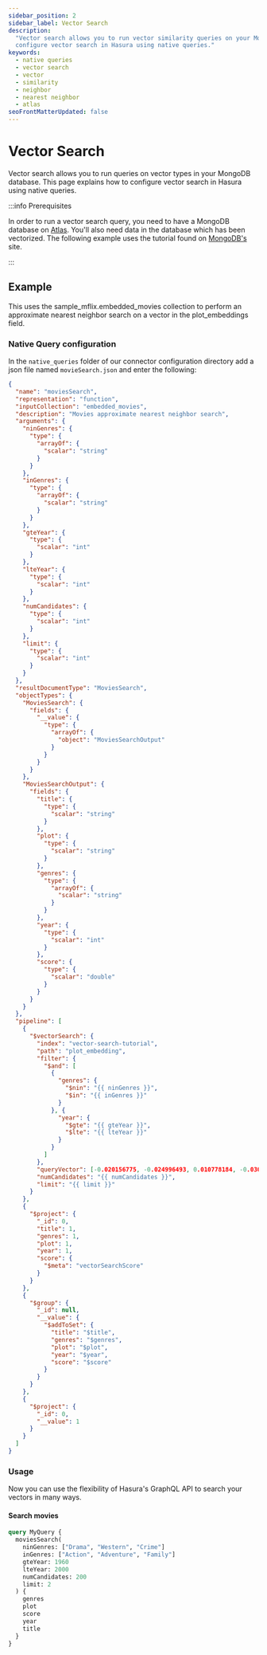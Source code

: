 ```yaml
---
sidebar_position: 2
sidebar_label: Vector Search
description:
  "Vector search allows you to run vector similarity queries on your MongoDB database. This page explains how to
  configure vector search in Hasura using native queries."
keywords:
  - native queries
  - vector search
  - vector
  - similarity
  - neighbor
  - nearest neighbor
  - atlas
seoFrontMatterUpdated: false
---
```


# Vector Search

Vector search allows you to run queries on vector types in your MongoDB database. This page explains how to configure
vector search in Hasura using native queries.

:::info Prerequisites

In order to run a vector search query, you need to have a MongoDB database on [Atlas][MongoDB: atlas]. You'll also need data in the database which has
been vectorized. The following example uses the tutorial found on [MongoDB's](https://www.mongodb.com/products/platform/atlas-vector-search) site.

:::

## Example

This uses the sample_mflix.embedded_movies collection to perform an approximate nearest neighbor search on a vector in
the plot_embeddings field.

### Native Query configuration

In the `native_queries` folder of our connector configuration directory add a json file named `movieSearch.json` and
enter the following:

```json
{
  "name": "moviesSearch",
  "representation": "function",
  "inputCollection": "embedded_movies",
  "description": "Movies approximate nearest neighbor search",
  "arguments": {
    "ninGenres": {
      "type": {
        "arrayOf": {
          "scalar": "string"
        }
      }
    },
    "inGenres": {
      "type": {
        "arrayOf": {
          "scalar": "string"
        }
      }
    },
    "gteYear": {
      "type": {
        "scalar": "int"
      }
    },
    "lteYear": {
      "type": {
        "scalar": "int"
      }
    },
    "numCandidates": {
      "type": {
        "scalar": "int"
      }
    },
    "limit": {
      "type": {
        "scalar": "int"
      }
    }
  },
  "resultDocumentType": "MoviesSearch",
  "objectTypes": {
    "MoviesSearch": {
      "fields": {
        "__value": {
          "type": {
            "arrayOf": {
              "object": "MoviesSearchOutput"
            }
          }
        }
      }
    },
    "MoviesSearchOutput": {
      "fields": {
        "title": {
          "type": {
            "scalar": "string"
          }
        },
        "plot": {
          "type": {
            "scalar": "string"
          }
        },
        "genres": {
          "type": {
            "arrayOf": {
              "scalar": "string"
            }
          }
        },
        "year": {
          "type": {
            "scalar": "int"
          }
        },
        "score": {
          "type": {
            "scalar": "double"
          }
        }
      }
    }
  },
  "pipeline": [
    {
      "$vectorSearch": {
        "index": "vector-search-tutorial", 
        "path": "plot_embedding", 
        "filter": {
          "$and": [
            {
              "genres": {
                "$nin": "{{ ninGenres }}",
                "$in": "{{ inGenres }}"
              }
            }, {
              "year": {
                "$gte": "{{ gteYear }}", 
                "$lte": "{{ lteYear }}"
              }
            }
          ]
        }, 
        "queryVector": [-0.020156775, -0.024996493, 0.010778184, -0.030058576, -0.03309321, 0.0031229265, -0.022772837, 0.0028351594, 0.00036870153, -0.02820117, 0.016245758, 0.0036232488, 0.0020519753, -0.0076454473, 0.0073380596, -0.007377301, 0.039267123, -0.013433489, 0.01428371, -0.017279103, -0.028358135, 0.0020160044, 0.00856761, 0.009653277, 0.0107912645, -0.026683854, 0.009594415, -0.020182934, 0.018077003, -0.015709465, 0.003310956, 0.0014878864, -0.015971072, -0.002411684, -0.029561523, -0.030450987, -0.013106481, -0.005385822, -0.018652538, 0.012642129, -0.005189617, 0.018835662, -0.0048102876, -0.0261214, -0.016167276, -0.007972456, 0.0023381072, -0.010058766, -0.009012341, 0.008358325, 0.018665617, 0.02163485, -0.012975678, -0.010745483, -0.002571918, -0.014479915, 0.007226877, 0.015003128, 0.013165343, -0.028279653, 0.0053727417, -0.020588424, -0.017383745, 0.023518417, 0.01262905, -0.011922712, 0.007638907, -0.0073249796, -0.014859244, -0.00001101736, 0.017043658, 0.010111088, 0.0074623227, 0.009555174, 0.008338705, -0.002240005, -0.0010603234, -0.004973792, 0.003391073, 0.021543289, 0.013341927, 0.0005980159, 0.010693162, 0.005336771, 0.016062634, 0.005768421, 0.005186347, 0.039790336, 0.0021942237, -0.0026275094, 0.010431555, 0.0042151334, -0.0050359233, 0.025768232, -0.021451725, 0.01833861, -0.01836477, -0.013433489, 0.030006256, -0.014793842, 0.017475309, 0.0020585153, -0.012975678, -0.017266022, -0.01593183, -0.014257549, 0.0010676811, -0.007887433, -0.0045911926, 0.00012303676, -0.0014976967, 0.03552615, 0.0065630507, -0.037435878, 0.011929252, -0.00939167, 0.016768971, 0.01223664, 0.007789331, -0.037200432, 0.013145722, 0.00896002, 0.021857215, 0.010333453, 0.021582529, -0.007089534, -0.007154935, -0.02485261, 0.0040254686, -0.00088864425, 0.023466095, -0.020719228, -0.006690584, -0.021006994, -0.018286288, 0.025545865, -0.0096598165, 0.008803056, -0.023021365, -0.040078104, 0.015408617, 0.017043658, -0.011242535, 0.0063537657, -0.026618453, 0.0071614753, -0.014623798, 0.00067322777, -0.00083427917, -0.028070368, 0.03714811, -0.004529061, 0.0054087127, 0.0028727653, 0.008384486, 0.010026066, -0.006190262, -0.0002493436, 0.0029953935, -0.026226042, -0.018417092, 0.009941043, 0.0036494094, -0.00982332, 0.013551212, 0.02574207, -0.0022645304, -0.0006004685, 0.012805633, -0.024303235, 0.008194821, -0.014179068, -0.02977081, 0.003095131, -0.0015941641, 0.029953934, 0.0052680993, 0.025388902, -0.031392768, -0.021386323, 0.014898485, 0.022419669, 0.00897964, 0.013243824, 0.006854088, 0.0066415328, -0.003839074, -0.01877026, 0.021216279, -0.015055449, -0.0015508354, 0.013211124, -0.008783435, 0.0052157775, -0.68938524, -0.01221702, -0.04125533, -0.016232677, 0.020039052, -0.0026422248, -0.0037050007, 0.0064682183, -0.0047579664, 0.0032749851, -0.0035382267, 0.031942144, -0.00035643874, -0.011628405, -0.043086577, -0.0196074, -0.0066088317, -0.014872325, 0.028331975, 0.010294212, -0.013930541, 0.031994462, -0.018626377, 0.017462227, 0.026343765, -0.010274592, 0.0046827546, -0.029430721, -0.011746128, 0.0024362097, 0.0023054064, 0.0027730279, -0.002406779, 0.003917556, 0.059436977, 0.008665713, -0.0018901062, 0.06037876, 0.017880797, 0.05185039, 0.0067102043, -0.020300657, 0.005604917, 0.018704858, 0.012073136, 0.0144145135, 0.012413224, -0.0074819434, 0.015801027, -0.0061412104, 0.008613391, -0.0039077457, -0.0036232488, 0.008469507, 0.014087505, 0.0124066835, 0.019267311, -0.002573553, 0.005055544, -0.009417831, -0.009103903, 0.011150973, -0.012046975, 0.0058567133, -0.0053727417, 0.018260127, -0.005588567, 0.015591742, 0.007495024, -0.02567667, 0.024211673, 0.021386323, -0.012890656, -0.016114954, 0.009515933, 0.009679437, 0.025532786, -0.0076454473, -0.02575515, 0.008319084, -0.0068410076, -0.017082898, -0.026173722, -0.0049901423, 0.01918883, -0.008646091, -0.031759016, 0.014820003, 0.011850771, 0.01836477, 0.012700991, -0.0011437106, 0.005058814, 0.0151993325, -0.0060692686, 0.027416352, 0.0037344315, 0.0013546307, 0.018325528, -0.03152357, -0.008809595, 0.014649959, -0.008345244, 0.0066415328, -0.005523165, 0.0043492066, -0.0015892589, 0.0048855, 0.034453563, -0.03837766, 0.0068410076, -0.0042151334, -0.0067429054, 0.0055689462, -0.011733048, -0.0212032, 0.016847452, -0.0022220195, 0.0059351954, -0.00449963, 0.02251123, -0.01020265, 0.023361452, -0.0032455544, 0.016180357, 0.0049443613, -0.0064747585, -0.03259616, 0.012321662, 0.020104453, 0.009954124, -0.019411195, 0.0048102876, -0.000392614, 0.012184318, 0.0044276887, 0.005634348, -0.020562263, 0.015722545, -0.005179807, -0.0067952266, 0.0027861083, 0.0024198592, -0.0020585153, 0.0018525004, -0.045100946, -0.010176489, -0.012956058, 0.0013497255, 0.0105361985, 0.003796563, -0.0106016, -0.013126101, 0.0050359233, 0.015003128, -0.0075800456, -0.015722545, -0.01755379, -0.00978408, -0.02940456, 0.017606111, 0.016612006, -0.016912855, 0.025441224, 0.0054741143, 0.00448001, 0.009470152, 0.015382457, -0.008332164, -0.019123428, 0.024564842, 0.016860534, 0.008286383, -0.007141855, 0.006559781, 0.016625088, -0.01840401, -0.011602244, -0.00489858, -0.0073184394, -0.008809595, -0.0018459603, -0.01629808, -0.005542786, 0.0064257076, 0.010379234, 0.014663039, 0.034872133, -0.013355007, 0.027285548, 0.011654565, -0.004032009, 0.02323065, -0.02653997, -0.0009941043, 0.002946342, 0.010667001, 0.008345244, 0.018626377, 0.04821406, 0.031392768, 0.010281132, 0.026069079, 0.002735422, 0.01182461, -0.01593183, 0.006585941, -0.010071847, 0.024564842, -0.0025261368, 0.004293615, -0.0068606283, -0.0066448026, -0.0074100015, -0.0014347476, 0.021530207, -0.010418476, 0.018495573, -0.0034924455, -0.014165987, -0.004784127, -0.012472086, 0.004417878, -0.0030313642, -0.010084927, -0.010954768, 0.01508161, 0.0010047321, 0.0042347535, -0.03345946, -0.00027346043, 0.014793842, -0.019882087, 0.012772933, 0.021490967, 0.0031932332, 0.0093589695, 0.00090172456, 0.0048102876, 0.0070045115, -0.0045584915, 0.015840268, 0.024342475, -0.0091300635, 0.0039796876, 0.003796563, 0.025022654, -0.008103259, -0.025022654, 0.03021554, -0.008201361, -0.0070502926, 0.0011821339, 0.021072397, 0.004849529, -0.02495725, 0.012184318, 0.0019228071, -0.007226877, 0.020562263, 0.018861823, -0.0017593032, 0.01345965, 0.0022727058, 0.003023189, -0.026971621, -0.0030558899, 0.017723834, -0.01998673, -0.010608139, 0.011491061, -0.025179617, 0.0069652707, 0.003924096, 0.021177039, 0.0045650317, -0.0009973744, 0.007586586, -0.004032009, -0.008129419, -0.010091467, -0.04279881, 0.019790525, 0.01595799, 0.0044309585, -0.0033747226, -0.018665617, -0.012818714, -0.016206518, 0.014113666, -0.0020912162, 0.01427063, -0.020248337, -0.0112752365, -0.020588424, -0.011039791, 0.008744194, -0.015147011, 0.0022269245, -0.010438096, -0.0017772885, -0.028750544, -0.008861917, -0.016991336, 0.033668745, 0.034636687, 0.009888723, 0.0023953337, 0.006991431, -0.003346927, 0.003103306, -0.0044571194, 0.011249076, 0.0033779927, 0.00012446742, -0.0027027212, -0.025859794, -0.011942333, 0.02694546, 0.028227331, 0.0064289775, -0.03385187, -0.020719228, 0.00489531, 0.10663077, 0.041752383, -0.021700252, -0.008103259, 0.0049574412, -0.01675589, -0.020182934, -0.006585941, 0.007684688, -0.002859685, 0.027023941, 0.00856107, 0.0037017306, 0.016978256, 0.025885954, -0.010372694, 0.0025964435, 0.011706887, 0.021360163, -0.021674091, -0.024983412, 0.0034074234, 0.0032030435, 0.022262705, -0.01266829, -0.002249815, 0.032779284, -0.0034303141, -0.016101874, -0.005156916, -0.0212032, 0.005362931, 0.009077743, -0.013917461, -0.0017315074, 0.010980929, -0.019450437, 0.013865139, 0.028227331, -0.008757275, -0.0033649125, -0.012857955, 0.011039791, 0.009764459, 0.00029594224, -0.026317604, 0.025048813, 0.037749805, -0.025807472, -0.005425063, 0.021791814, -0.010012985, -0.00066995766, -0.016952096, 0.0031147513, -0.016598927, 0.0084368065, 0.004787397, -0.0064355177, 0.0015164997, -0.021216279, -0.023845425, 0.013969782, -0.011255615, 0.0042576445, -0.024250913, -0.009908343, -0.02289056, -0.023361452, -0.010987469, -0.013394248, 0.0032553647, -0.019018786, 0.021438645, 0.029587684, -0.010490417, 0.01263559, -0.018417092, -0.008731114, 0.01875718, -0.0072399573, -0.029090632, -0.017736914, -0.04031355, -0.019712042, 0.012772933, -0.030320182, -0.022341188, -0.02041838, 0.011752668, 0.028829027, -0.017043658, 0.024996493, 0.006334145, -0.0024263994, -0.0077370093, 0.017802317, 0.017396826, 0.030398665, 0.011464901, 0.03016322, -0.014558396, -0.0036690298, -0.009954124, -0.006703664, -0.00035705187, -0.014519156, 0.0075342646, -0.00896656, 0.040078104, 0.024420958, -0.016886694, -0.00092543266, -0.0017494928, 0.01672973, 0.016533526, 0.002648765, 0.0187441, -0.0055460557, 0.004735076, 0.03186366, 0.0003435628, 0.007495024, 0.023453014, -0.012504786, -0.0074557825, -0.0027844731, -0.04570264, 0.010477337, 0.0030101088, -0.015670223, 0.03351178, -0.020261416, 0.00050849747, -0.009653277, -0.023466095, -0.007396921, -0.011909632, 0.003436854, -0.02979697, -0.039031677, -0.014584557, 0.0019555078, 0.0042216736, -0.0060594585, -0.023400694, -0.00023462824, -0.017763074, -0.016180357, 0.0132372845, -0.020496862, -0.007390381, -0.0058697937, -0.0096598165, 0.0039796876, -0.019306554, -0.012622509, -0.0012287326, 0.010863206, 0.024368636, 0.027730279, 0.016795132, 0.019908248, -0.006343955, 0.0014592733, -0.005425063, 0.019450437, 0.004532331, -0.031889822, 0.008476048, 0.019712042, -0.00047906674, -0.0028286192, 0.011883471, -0.012426305, 0.0041497317, 0.001756033, -0.0013603533, -0.008031317, -0.010281132, -0.0071222344, -0.026330685, -0.007920134, -0.026866978, -0.03026786, -0.0015328501, 0.027442513, -0.005922115, 0.005186347, 0.003436854, 0.036703378, -0.0053204205, 0.013165343, 0.0016939015, -0.0041431915, -0.017213702, -0.012439385, -0.015212413, 0.014532236, 0.0093589695, -0.0053400407, 0.017422987, -0.028881347, -0.014179068, 0.011307937, 0.040104263, -0.007593126, -0.000631943, -0.0003404971, -0.0055198953, -0.00063030794, -0.004852799, -0.0024214943, -0.029718488, 0.023322212, 0.011079031, 0.012988758, 0.0071614753, -0.034034993, -0.01551326, 0.004012388, 0.006442058, 0.032386873, 0.0076519875, 0.0465921, 0.01757995, -0.0135381315, -0.016978256, 0.024983412, 0.0003280299, 0.0026209692, 0.022380428, -0.010640841, 0.0027648527, -0.007959375, -0.005922115, 0.0075342646, -0.03597088, -0.018874902, 0.03510758, -0.015356296, 0.004597733, -0.0015328501, -0.019947488, -0.013446569, 0.020614585, -0.0056016473, 0.035186063, 0.0005248479, -0.030712591, -0.019136509, 0.004202053, -0.010339993, 0.014754602, 0.0072922786, -0.015460939, 0.027494833, -0.02974465, -0.0033616424, 0.0105819795, -0.028881347, 0.01720062, -0.0073707607, 0.0054479535, -0.0019522378, -0.018103164, -0.009110443, -0.024630243, 0.005624538, 0.01879642, -0.019345794, -0.0027681228, -0.015971072, 0.022354268, -0.0038194535, 0.018901063, -0.017357586, -0.02493109, 0.006703664, -0.0021173768, -0.005667049, -0.004535601, -0.016441964, 0.0034172337, -0.02447328, -0.003310956, -0.02078463, -0.011589164, 0.013263445, -0.014728441, -0.0187441, -0.019476596, 0.013224204, 0.015238573, -0.012380524, 0.00019058435, 0.010778184, 0.025022654, -0.036127847, 0.01470228, -0.007671608, 0.032857765, 0.002982313, 0.009829861, 0.0072203367, -0.0028237142, 0.025990596, -0.029012151, 0.0016955365, 0.012033895, -0.0049901423, -0.013629694, 0.0072464976, 0.0012704261, 0.0018868363, 0.017043658, 0.00448001, -0.009555174, -0.016520444, 0.02570283, -0.00939167, 0.01998673, 0.002001289, -0.023662299, 0.0041072206, -0.024839528, -0.007396921, -0.0034793653, -0.032020625, -0.0036003583, -0.010719323, 0.022995204, -0.01757995, -0.0043851775, -0.023884665, -0.018430172, -0.009018881, 0.00091562246, -0.0055689462, -0.012537487, 0.016455043, 0.03264848, 0.018560974, 0.014623798, 0.0025555675, -0.0060986993, 0.0058272826, -0.008462967, -0.012720612, -0.0042576445, -0.027207067, 0.014152907, -0.0029610575, 0.010241891, -0.011222915, -0.01140604, -0.022197304, -0.003433584, -0.0056899395, 0.004372097, 0.061896075, -0.005846903, -0.011863851, 0.004535601, -0.0074819434, 0.016847452, -0.0012647035, 0.021085477, 0.02409395, -0.030137058, -0.0012197399, 0.009607496, -0.008220982, -0.007893973, -0.007893973, 0.007972456, 0.010012985, 0.009143144, 0.0044734697, 0.015264734, -0.0032520946, 0.002208939, 0.011968493, -0.0012998568, -0.0114322, -0.056454662, -0.013217663, 0.0017593032, -0.00244275, -0.021399405, -0.010732403, 0.00694565, 0.0033207664, 0.0025539326, 0.01102671, -0.012589809, 0.010706242, -0.012413224, 0.01427063, -0.000049970913, -0.0056016473, 0.027965724, 0.018652538, -0.009535554, 0.0068867886, 0.004699105, -0.001245083, -0.009071202, -0.0032946058, -0.03756668, 0.034453563, -0.00408106, 0.013361547, -0.0065107294, 0.009300108, -0.016415803, 0.0059973267, -0.017422987, 0.0048822295, 0.022158062, -0.025611266, 0.01022227, -0.0061771814, -0.014218308, -0.00044636594, -0.019110348, -0.013747416, -0.013629694, -0.021896457, -0.0051634563, -0.020509942, -0.018731019, 0.0043328563, -0.032386873, -0.023086766, 0.0196074, 0.20614585, -0.014649959, -0.009712138, 0.01345965, -0.010928608, 0.0196074, 0.015814107, 0.017383745, -0.0024656404, 0.021399405, 0.013668935, -0.0063864663, -0.0015303975, -0.0012924991, -0.0030575248, -0.015539421, -0.009692517, -0.012190859, -0.02287748, 0.002936532, 0.00069325697, 0.013158802, -0.0070110518, -0.013629694, 0.01585335, -0.019829765, 0.013747416, 0.016036473, 0.011693806, 0.0071483953, -0.010156869, -0.013799738, -0.00034703725, -0.010706242, -0.02289056, 0.0039339066, -0.0015835363, -0.014532236, 0.012445925, -0.00009779583, 0.0053335004, 0.0055329753, -0.005281179, -0.007475403, 0.00040385488, -0.012942977, -0.015277814, 0.012956058, 0.00006162057, 0.007056833, -0.02571591, -0.018731019, -0.0061771814, 0.034427404, 0.0010570535, 0.0079528345, 0.024172433, 0.021386323, -0.019803606, -0.006821387, -0.011262156, 0.026605371, -0.0036951904, -0.008207901, -0.019698963, 0.042981934, -0.026212962, 0.00856761, 0.015173172, 0.0024149541, -0.0008036222, -0.005752071, -0.02898599, -0.008443347, -0.0064224373, -0.014479915, 0.036467932, -0.00086820626, 0.026396086, 0.002001289, -0.0074361623, -0.0086918725, -0.007835112, 0.021464806, 0.0008984545, -0.02489185, 0.019515838, 0.026644614, -0.0137212565, 0.00448982, 0.004211863, -0.022380428, -0.014100585, -0.01629808, 0.0074884836, 0.02652689, 0.011634945, 0.049626734, -0.023583818, -0.0021958589, -0.015735626, 0.02733787, 0.0036428692, -0.031261966, -0.012674831, 0.006196802, -0.009535554, 0.016886694, 0.010771644, -0.021490967, 0.014100585, -0.007063373, 0.00043778197, -0.012151618, -0.0058894143, 0.009182385, -0.005768421, -0.013995943, 0.004725266, -0.01347273, -0.020797709, -0.018037762, 0.020274498, 0.011595704, 0.0017364125, -0.02248507, 0.005954816, 0.0062196925, -0.014257549, -0.025127295, 0.015356296, 0.005179807, 0.021726413, -0.0034499345, -0.017082898, 0.019803606, 0.005209238, 0.0005939283, -0.0035807376, -0.011661106, 0.006559781, 0.0033207664, 0.0017233322, -0.00059924216, -0.000341519, -0.0140221035, 0.00084286317, -0.003306051, -0.005634348, -0.00816212, -0.009319728, -0.024447119, -0.014950806, -0.024564842, 0.0137212565, -0.010084927, 0.000044886958, -0.0033943432, 0.0025359471, 0.012478625, -0.023086766, 0.014519156, 0.020876192, -0.023282971, -0.0030804155, -0.014545316, -0.16805595, 0.01262905, 0.020719228, -0.012413224, 0.026592292, -0.0024198592, 0.041072205, 0.002658575, -0.013708176, -0.0068867886, -0.0018639456, 0.000031627806, -0.043452825, -0.028018046, -0.0105819795, 0.01266829, -0.009450532, 0.008292923, 0.0058534434, -0.006782146, 0.032229908, 0.0005955633, -0.0023103117, 0.003140912, 0.00037687673, -0.0049247406, -0.008070557, 0.017279103, -0.012759852, -0.011608784, -0.019450437, 0.016167276, 0.02248507, 0.030529467, 0.015905669, 0.0061150496, -0.016834373, 0.017344505, 0.006667693, -0.005461034, 0.0066742334, 0.01998673, 0.024591003, -0.007717389, 0.0096598165, 0.03225607, 0.018626377, -0.020248337, 0.0017740185, 0.012589809, 0.0014927916, -0.040235065, 0.01713522, 0.016206518, 0.017776156, 0.024734886, 0.0040516295, -0.009627116, 0.002001289, -0.010496957, -0.0121058365, -0.017266022, 0.008279843, -0.02122936, -0.01349889, -0.02251123, 0.004820098, -0.000071533, -0.022628954, 0.015238573, -0.01833861, -0.016572766, -0.0031523572, -0.008064018, 0.019973649, 0.0089207785, -0.03228223, 0.0040647094, -0.004784127, -0.0017920039, -0.0013775212, 0.047246117, 0.0030804155, -0.010660461, 0.02982313, 0.006088889, -0.019371955, -0.024447119, -0.011687267, -0.013708176, 0.017187541, -0.018286288, 0.019267311, 0.0011960318, 0.0046271635, 0.016886694, 0.0069129495, 0.00029062838, 0.013629694, -0.016494283, -0.017069818, 0.0058240127, 0.013943622, 0.001675916, 0.01347273, 0.023335291, 0.008129419, 0.0047187256, 0.032099105, 0.0007701039, 0.0068344674, 0.0004672127, -0.00610851, 0.026396086, -0.010738943, 0.024591003, 0.008220982, -0.019908248, 0.024682565, -0.009404751, 0.0594893, -0.009731758, -0.022628954, 0.013865139, -0.016049553, 0.0033371167, -0.107572556, -0.022341188, 0.008050937, -0.0089731, 0.004983602, 0.010771644, -0.013034539, -0.013368088, -0.0071287747, 0.0091758445, -0.017409906, -0.022118822, -0.011170594, -0.010908987, 0.050490037, 0.014584557, 0.018312449, 0.0014968792, -0.0057161, 0.024342475, -0.02699778, 0.020091372, -0.00094587065, -0.021347083, -0.003711541, 0.0016677409, -0.030738752, 0.040208906, 0.008109799, -0.017527629, -0.0009058122, 0.017776156, 0.0052779093, -0.0046206233, 0.0067952266, -0.01226934, -0.009162764, -0.01595799, 0.021582529, -0.027390191, -0.00011210243, -0.003145817, 0.01672973, -0.009999905, 0.003832534, -0.01793312, -0.0004868332, 0.027573315, 0.001756033, -0.012112376, -0.009718678, 0.0025473924, -0.027547155, -0.019084187, 0.010693162, 0.025558947, -0.02168717, -0.0068802484, -0.010869746, -0.028698223, -0.0051634563, -0.012131997, -0.014963887, 0.022210384, 0.01510777, -0.0026504, -0.013577373, 0.0058599836, 0.011281776, -0.0009393305, -0.00204053, 0.030110897, -0.029326078, 0.006491109, -0.01671665, 0.0006049648, -0.024342475, -0.008325624, 0.03722659, -0.007710849, -0.0055656764, -0.02043146, -0.015317055, -0.015212413, 0.002815539, 0.022262705, 0.00818828, 0.021778734, -0.0037409717, -0.02485261, 0.0033779927, 0.013217663, -0.0059319255, -0.018940303, 0.02409395, 0.015761785, -0.009672897, 0.011301396, -0.011582624, 0.0029725027, -0.015343216, -0.00735114, -0.075761214, 0.016821291, 0.0028040938, 0.0017233322, 0.01595799, -0.0054741143, -0.007096074, -0.011641486, -0.003554577, 0.009829861, -0.037828285, 0.024983412, 0.003793293, -0.010895907, -0.011916172, -0.017893879, 0.029640006, 0.0027452323, 0.004977062, 0.0138913, 0.0132830655, 0.010725862, 0.014205228, -0.003839074, 0.020470701, 0.0048626093, -0.010967849, 0.035343025, -0.004568302, -0.007665068, 0.0040091183, -0.02367538, -0.006821387, 0.012112376, -0.0012475356, -0.02041838, -0.030869557, -0.004865879, 0.036127847, 0.019528918, 0.00087147637, 0.0016366751, -0.006072539, -0.012380524, -0.016886694, 0.0014224849, 0.0058632535, 0.0053138803, 0.024525601, -0.008227522, 0.016167276, 0.021373244, -0.019855926, -0.011602244, -0.012223559, 0.009116983, 0.00448001, 0.0027027212, 0.0112294555, -0.025048813, 0.005958086, 0.005578757, 0.012040435, -0.019528918, -0.008096718, -0.023439934, 0.00047497914, 0.0073315194, 0.025061894, -0.016455043, 0.003992768, 0.002038895, -0.0003484679, 0.004444039, -0.014846164, 0.0018263398, 0.017305264, -0.0047154557, -0.006729825, 0.011288317, -0.009764459, -0.03220375, -0.015369376, 0.009594415, 0.031078842, 0.020967754, -0.007802411, 0.022354268, -0.010778184, 0.01833861, 0.004581382, 0.0072399573, 0.010673542, -0.012112376, -0.023073684, 0.0066448026, -0.027887244, 0.0063504954, 0.012956058, 0.032151427, -0.018103164, 0.0048855, -0.018286288, -0.036938824, -0.012354363, 0.020039052, 0.004921471, -0.03790677, 0.0212686, 0.02982313, 0.015434778, 0.0041039507, -0.016245758, 0.012171238, -0.006415897, 0.0072464976, -0.0024362097, -0.025218857, -0.021399405, 0.036860343, 0.0056572384, 0.017004417, 0.03432276, -0.013825899, 0.028724384, 0.008528369, 0.018652538, -0.02443404, -0.025637427, 0.006497649, -0.015447859, 0.01917575, -0.016520444, -0.008678793, -0.021072397, 0.015840268, -0.006324335, 0.025925195, -0.03594472, 0.0384823, 0.01308032, 0.0054217926, 0.00448328, -0.027207067, -0.016847452, 0.0036003583, 0.01061468, -0.019816685, -0.004659864, 0.023387613, -0.005461034, 0.004326316, 0.0037278912, -0.007540805, 0.00860031, 0.0015524705, 0.020039052, -0.0028367946, 0.0049509015, 0.009162764, 0.009705598, 0.013982862, 0.004852799, 0.0061869915, -0.0083910255, 0.012975678, -0.034558207, -0.029064473, -0.03058179, -0.019450437, 0.01062122, -0.014179068, -0.010012985, 0.007874353, -0.014126746, -0.009731758, -0.03398267, -0.000115883464, -0.0029725027, -0.024290156, 0.012864495, -0.00937859, -0.035264544, 0.0027959184, 0.012982218, -0.012609429, 0.0065270797, 0.010712783], 
        "numCandidates": "{{ numCandidates }}",
        "limit": "{{ limit }}"
      }
    },
    {
      "$project": {
        "_id": 0, 
        "title": 1, 
        "genres": 1, 
        "plot": 1, 
        "year": 1, 
        "score": {
          "$meta": "vectorSearchScore"
        }
      }
    },
    {
      "$group": {
        "_id": null,
        "__value": {
          "$addToSet": {
            "title": "$title",
            "genres": "$genres",
            "plot": "$plot",
            "year": "$year",
            "score": "$score"
          }
        }
      }
    },
    {
      "$project": {
        "_id": 0,
        "__value": 1
      }
    }
  ]
}
```

### Usage

Now you can use the flexibility of Hasura's GraphQL API to search your vectors in many ways.

#### Search movies

```graphql
query MyQuery {
  moviesSearch(
    ninGenres: ["Drama", "Western", "Crime"]
    inGenres: ["Action", "Adventure", "Family"]
    gteYear: 1960
    lteYear: 2000
    numCandidates: 200
    limit: 2
  ) {
    genres
    plot
    score
    year
    title
  }
}
```

[MongoDB: atlas]: https://www.mongodb.com/atlas/database
